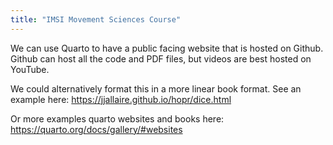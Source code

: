 ```yaml
---
title: "IMSI Movement Sciences Course"
---
```


We can use Quarto to have a public facing website that is hosted on Github. Github can host all the code and PDF files, but videos are best hosted on YouTube.

We could alternatively format this in a more linear book format. See an example here: <https://jjallaire.github.io/hopr/dice.html>

Or more examples quarto websites and books here: <https://quarto.org/docs/gallery/#websites>
